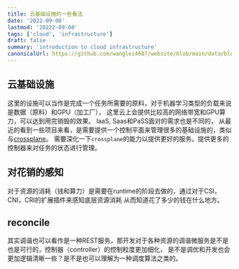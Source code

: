 ```yaml
---
title: 云基础设施的一些看法
date: '2022-09-08'
lastmod: '20222-09-08'
tags: ['cloud', 'infrastructure']
draft: false
summary: 'introduction to cloud infrastructure'
canonicalUrl: https://github.com/wanglei4687/website/blob/main/data/blog/papers/cloud-native/cloud-infra.mdx
---
```


<TOCInline toc={props.toc} asDisclosure />


## 云基础设施

这里的设施可以当作是完成一个任务所需要的原料，对于机器学习类型的负载来说是数据（原料）和GPU（加工厂），
这里云上会提供比较高的网络带宽和GPU算力，可以达到用完销毁的效果。 IaaS, Saas和PaSS面对的需求也是不同的，
从最近的看到一些项目来看，是需要提供一个控制平面来管理很多的基础设施的，类似与[crossplane](https://github.com/crossplane/crossplane)。
需要深化一下`crossplane`的能力以提供更好的服务。提供更多的控制器来对任务的状态进行管理。

## 对花销的感知

对于资源的消耗（钱和算力）是需要在runtime的阶段去做的，通过对于CSI，CNI，CRI的扩展插件来感知底层资源消耗
从而知道花了多少的钱在什么地方。

## reconcile

其实调谐也可以看作是一种REST服务，那开发对于各种资源的调谐微服务是不是也是可行的，控制器（controller）的控制粒度更加细化，
是不是调优和开发也会更加逻辑清晰一些？是不是也可以理解为一种调度算法之类的。
